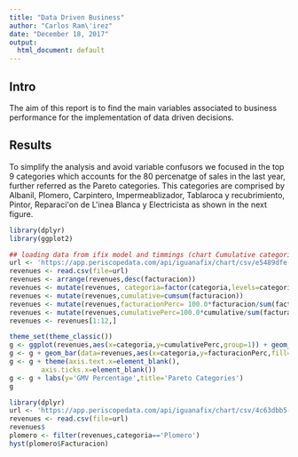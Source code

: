 ```yaml
---
title: "Data Driven Business"
author: "Carlos Ram\'irez"
date: "December 18, 2017"
output:
  html_document: default
---
```



## Intro

The aim of this report is to find the main variables associated to business 
performance for the implementation of data driven decisions. 


## Results 

To simplify the analysis and avoid variable confusors we focused in the top 9
categories which accounts for the 80 percenatge of sales in the last year, further referred as the Pareto categories. This categories are comprised by Albanil, Plomero, Carpintero, Impermeablizador, Tablaroca y recubrimiento,
Pintor, Reparaci\'on de L\'inea Blanca y Electricista as shown in the next figure. 


```r

library(dplyr)
library(ggplot2)

## loading data from ifix model and timmings (chart Cumulative categoria )
url <- 'https://app.periscopedata.com/api/iguanafix/chart/csv/e5489dfe-e216-c950-6979-8b2e26f7e996/322144'
revenues <- read.csv(file=url)
revenues <- arrange(revenues,desc(facturacion))
revenues <- mutate(revenues, categoria=factor(categoria,levels=categoria))
revenues <- mutate(revenues,cumulative=cumsum(facturacion))
revenues <- mutate(revenues,facturacionPerc= 100.0*facturacion/sum(facturacion))
revenues <- mutate(revenues,cumulativePerc=100.0*cumulative/sum(facturacion))
revenues <- revenues[1:12,]

theme_set(theme_classic())
g <- ggplot(revenues,aes(x=categoria,y=cumulativePerc,group=1)) + geom_area(color='green',fill='green')
g <- g + geom_bar(data=revenues,aes(x=categoria,y=facturacionPerc,fill=categoria),stat='identity')
g <- g + theme(axis.text.x=element_blank(),
        axis.ticks.x=element_blank())
g <- g + labs(y='GMV Percentage',title='Pareto Categories')
g
```

```r
library(dplyr)
url <- 'https://app.periscopedata.com/api/iguanafix/chart/csv/4c63dbb5-90c0-a945-d767-09970e05f738'
revenues <- read.csv(file=url)
revenues$
plomero <- filter(revenues,categoria=='Plomero')
hyst(plomero$Facturacion)
```

